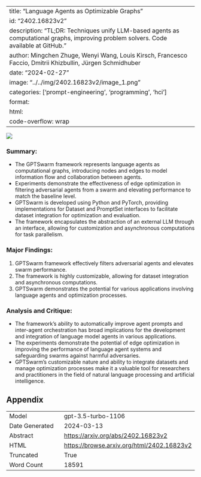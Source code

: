 
---
title: "Language Agents as Optimizable Graphs"
id: "2402.16823v2"
description: "TL;DR: Techniques unify LLM-based agents as computational graphs, improving problem solvers. Code available at GitHub."
author: Mingchen Zhuge, Wenyi Wang, Louis Kirsch, Francesco Faccio, Dmitrii Khizbullin, Jürgen Schmidhuber
date: "2024-02-27"
image: "../../img/2402.16823v2/image_1.png"
categories: ['prompt-engineering', 'programming', 'hci']
format:
  html:
    code-overflow: wrap
---

![](../../img/2402.16823v2/image_1.png)

### Summary:
- The GPTSwarm framework represents language agents as computational graphs, introducing nodes and edges to model information flow and collaboration between agents.
- Experiments demonstrate the effectiveness of edge optimization in filtering adversarial agents from a swarm and elevating performance to match the baseline level.
- GPTSwarm is developed using Python and PyTorch, providing implementations for Dataset and PromptSet interfaces to facilitate dataset integration for optimization and evaluation.
- The framework encapsulates the abstraction of an external LLM through an interface, allowing for customization and asynchronous computations for task parallelism.

### Major Findings:
1. GPTSwarm framework effectively filters adversarial agents and elevates swarm performance.
2. The framework is highly customizable, allowing for dataset integration and asynchronous computations.
3. GPTSwarm demonstrates the potential for various applications involving language agents and optimization processes.

### Analysis and Critique:
- The framework's ability to automatically improve agent prompts and inter-agent orchestration has broad implications for the development and integration of language model agents in various applications.
- The experiments demonstrate the potential of edge optimization in improving the performance of language agent systems and safeguarding swarms against harmful adversaries.
- GPTSwarm's customizable nature and ability to integrate datasets and manage optimization processes make it a valuable tool for researchers and practitioners in the field of natural language processing and artificial intelligence.

## Appendix

|          |          |
|----------|----------|
| Model     | gpt-3.5-turbo-1106       |
| Date Generated     | 2024-03-13       |
| Abstract | [https://arxiv.org/abs/2402.16823v2](https://arxiv.org/abs/2402.16823v2)        |
| HTML     | [https://browse.arxiv.org/html/2402.16823v2](https://browse.arxiv.org/html/2402.16823v2)       |
| Truncated       | True       |
| Word Count       | 18591       |
